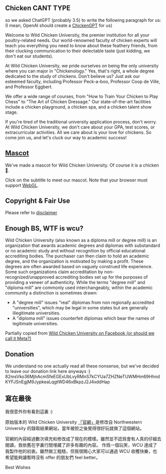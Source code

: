 
## Chicken CANT TYPE

so we asked ChatGPT (probably 3.5) to write the following paragraph for us:   
(I mean, OpenAI should create a [ChickenGPT](https://cybernews.com/tech/catgpt-chatbot-that-meows-everything/) for us)

Welcome to Wild Chicken University, the premier institution for all your poultry-related needs. Our world-renowned faculty of chicken experts will teach you everything you need to know about these feathery friends, from their clucking communication to their delectable taste (just kidding, we don't eat our students).

At Wild Chicken University, we pride ourselves on being the only university where you can major in "Chickenology." Yes, that's right, a whole degree dedicated to the study of chickens. Don't believe us? Just ask our esteemed faculty, including Professor Peck-a-boo, Professor Coop de Ville, and Professor Eggbert.

We offer a wide range of courses, from "How to Train Your Chicken to Play Chess" to "The Art of Chicken Dressage." Our state-of-the-art facilities include a chicken playground, a chicken spa, and a chicken talent show stage.

If you're tired of the traditional university application process, don't worry. At Wild Chicken University, we don't care about your GPA, test scores, or extracurricular activities. All we care about is your love for chickens. So come join us, and let's cluck our way to academic success!

## [Mascot](https://mascot.wcu.edu.pl/)

We've made a mascot for Wild Chicken University. Of course it is a chicken 🐔️.

Click on the subtitle to meet our mascot. Note that your browser must support [WebGL](https://wiki.archlinux.org/title/Firefox/Privacy#1.15).

## Copyright & Fair Use

Please refer to [disclaimer](/pages/disclaimer)

<Separator />

## Enough BS, WTF is wcu?

Wild Chicken University (also known as a diploma mill or degree mill) is an organization that awards academic degrees and diplomas with substandard or no academic study and without recognition by official educational accrediting bodies. The purchaser can then claim to hold an academic degree, and the organization is motivated by making a profit. These degrees are often awarded based on vaguely construed life experience. Some such organizations claim accreditation by non-recognized/unapproved accrediting bodies set up for the purposes of providing a veneer of authenticity. While the terms "degree mill" and "diploma mill" are commonly used interchangeably, within the academic community a distinction is sometimes drawn: 

- A "degree mill" issues "real" diplomas from non regionally accredited "universities", which may be legal in some states but are generally illegitimate universities. 
- A "diploma mill" issues counterfeit diplomas which bear the names of legitimate universities. 

Partially copied from [Wild Chicken University on Facebook (or should we call it Meta?)](https://www.facebook.com/Wild-Chicken-University-170013173058220/about)


## Donation

We understand no one actually read all these nonsense, but we've decided to leave our donation link here anyways :)
82msVko36MjhAcmSfeEGExUbLvyRMnS7kCYUa7ZHZNeTUWMHm69HhndKYFJSnEgjM9JypkeaLqgtWD46xBkpzJ2J4xddHap



## 寫在最後

我很意外你有看到這裏 :) 

原始版本的 Wild Chicken University [「官網」](https://old.wcu.edu.pl)是修改自 Northwestern University 的錄取結果網站，當年被拒之後覺得很好玩就做了這個網站。

官網的內容經過數次填充和修改成了現在的模樣。雖然並不認爲會有人真的仔細去閱讀，我依舊在字裏行間埋藏了許多有趣的內容。
作爲一個玩笑，WCU 達成了我製作他的初衷。雖然做工粗糙，但我很開心大家可以通過 WCU 收穫快樂，也希望能夠讓暫時沒有 offer 的朋友們 feel better。

Best Wishes